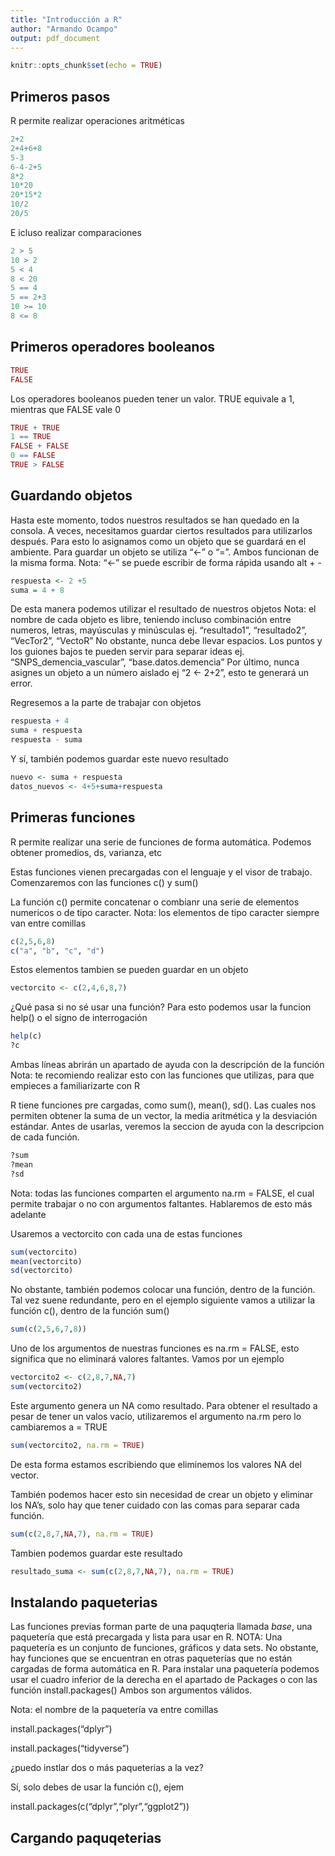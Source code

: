 ```yaml
---
title: "Introducción a R"
author: "Armando Ocampo"
output: pdf_document
---
```


```r
knitr::opts_chunk$set(echo = TRUE)
```

## Primeros pasos

R permite realizar operaciones aritméticas

```r
2+2
2+4+6+8
5-3
6-4-2+5
8*2
10*20
20*15*2
10/2
20/5
```

E icluso realizar comparaciones

```r
2 > 5
10 > 2
5 < 4
8 < 20
5 == 4
5 == 2+3
10 >= 10
8 <= 8
```

## Primeros operadores booleanos

```r
TRUE
FALSE
```

Los operadores booleanos pueden tener un valor. TRUE equivale a 1, mientras que FALSE vale 0

```r
TRUE + TRUE
1 == TRUE
FALSE + FALSE
0 == FALSE
TRUE > FALSE
```

## Guardando objetos

Hasta este momento, todos nuestros resultados se han quedado en la consola. A veces, necesitamos guardar ciertos resultados para utilizarlos después. Para esto lo asignamos como un objeto que se guardará en el ambiente.
Para guardar un objeto se utiliza "<-" o "=". Ambos funcionan de la misma forma.
Nota: "<-" se puede escribir de forma rápida usando alt + -

```r
respuesta <- 2 +5
suma = 4 + 8
```

De esta manera podemos utilizar el resultado de nuestros objetos
Nota: el nombre de cada objeto es libre, teniendo incluso combinación entre numeros, letras, mayúsculas y minúsculas ej. "resultado1", "resultado2", "VecTor2", "VectoR"
No obstante, nunca debe llevar espacios. Los puntos y los guiones bajos te pueden servir para separar ideas ej. "SNPS_demencia_vascular", "base.datos.demencia"
Por último, nunca asignes un objeto a un número aislado ej "2 <- 2+2", esto te generará un error.


Regresemos a la parte de trabajar con objetos

```r
respuesta + 4
suma + respuesta
respuesta - suma
```

Y sí, también podemos guardar este nuevo resultado

```r
nuevo <- suma + respuesta
datos_nuevos <- 4+5+suma+respuesta
```

## Primeras funciones

R permite realizar una serie de funciones de forma automática. Podemos obtener promedios, ds, varianza, etc

Estas funciones vienen precargadas con el lenguaje y el visor de trabajo.
Comenzaremos con las funciones c() y sum()

La función c() permite concatenar o combianr una serie de elementos numericos o de tipo caracter.
Nota: los elementos de tipo caracter siempre van entre comillas

```r
c(2,5,6,8)
c("a", "b", "c", "d")
```

Estos elementos tambien se pueden guardar en un objeto

```r
vectorcito <- c(2,4,6,8,7)
```

¿Qué pasa si no sé usar una función?
Para esto podemos usar la funcion help() o el signo de interrogación

```r
help(c)
?c
```

Ambas líneas abrirán un apartado de ayuda con la descripción de la función
Nota: te recomiendo realizar esto con las funciones que utilizas, para que empieces a familiarizarte con R


R tiene funciones pre cargadas, como sum(), mean(), sd(). Las cuales nos permiten obtener la suma de un vector, la media aritmética y la desviación estándar. Antes de usarlas, veremos la seccion de ayuda con la descripcion de cada función.

```r
?sum
?mean
?sd
```

Nota: todas las funciones comparten el argumento na.rm = FALSE, el cual permite trabajar o no con argumentos faltantes. Hablaremos de esto más adelante



Usaremos a vectorcito con cada una de estas funciones

```r
sum(vectorcito)
mean(vectorcito)
sd(vectorcito)
```

No obstante, también podemos colocar una función, dentro de la función. Tal vez suene redundante, pero en el ejemplo siguiente vamos a utilizar la función c(), dentro de la función sum()

```r
sum(c(2,5,6,7,8))
```


Uno de los argumentos de nuestras funciones es na.rm = FALSE, esto significa que no eliminará valores faltantes. Vamos por un ejemplo

```r
vectorcito2 <- c(2,8,7,NA,7)
sum(vectorcito2)
```

Este argumento genera un NA como resultado. Para obtener el resultado a pesar de tener un valos vacío, utilizaremos el argumento na.rm pero lo cambiaremos a = TRUE

```r
sum(vectorcito2, na.rm = TRUE)
```

De esta forma estamos escribiendo que eliminemos los valores NA del vector.


También podemos hacer esto sin necesidad de crear un objeto y eliminar los NA's, solo hay que tener cuidado con las comas para separar cada función.

```r
sum(c(2,8,7,NA,7), na.rm = TRUE)
```

Tambien podemos guardar este resultado

```r
resultado_suma <- sum(c(2,8,7,NA,7), na.rm = TRUE)
```


## Instalando paqueterias

Las funciones previas forman parte de una paquqteria llamada *base*, una paquetería que está precargada y lista para usar en R.
NOTA: Una paquetería es un conjunto de funciones, gráficos y data sets. 
No obstante, hay funciones que se encuentran en otras paqueterías que no están cargadas de forma automática en R. Para instalar una paquetería podemos usar el cuadro inferior de la derecha en el apartado de Packages o con las función install.packages()
Ambos son argumentos válidos.

Nota: el nombre de la paquetería va entre comillas

install.packages("dplyr")

install.packages("tidyverse")

¿puedo instlar dos o más paqueterias a la vez?

Sí, solo debes de usar la función c(), ejem

install.packages(c("dplyr","plyr","ggplot2"))

## Cargando paquqeterias
